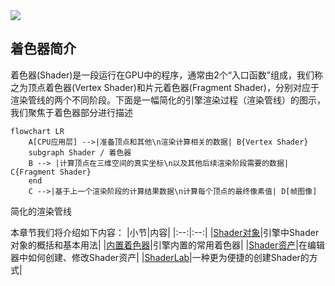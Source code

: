 <Image src="https://gw.alipayobjects.com/zos/OasisHub/a3f74864-241e-4cd8-9ad4-733c2a0b2cc2/image-20240206153815596.png"  />

## 着色器简介

着色器(Shader)是一段运行在GPU中的程序，通常由2个“入口函数”组成，我们称之为顶点着色器(Vertex Shader)和片元着色器(Fragment Shader)，分别对应于渲染管线的两个不同阶段。下面是一幅简化的引擎渲染过程（渲染管线）的图示，我们聚焦于着色器部分进行描述

```mermaid
flowchart LR
	A[CPU应用层] -->|准备顶点和其他\n渲染计算相关的数据| B{Vertex Shader}
    subgraph Shader / 着色器
	B --> |计算顶点在三维空间的真实坐标\n以及其他后续渲染阶段需要的数据| C{Fragment Shader}
    end
	C -->|基于上一个渲染阶段的计算结果数据\n计算每个顶点的最终像素值| D[帧图像]
```

<figcaption style={{"text-align":"center", color: "#889096","font-size":"12px"}}>简化的渲染管线</figcaption>

本章节我们将介绍如下内容：
|小节|内容|
|:--:|:--:|
|[Shader对象](/class)|引擎中Shader对象的概括和基本用法|
|[内置着色器](/builtins/intro)|引擎内置的常用着色器|
|[Shader资产](/assets)|在编辑器中如何创建、修改Shader资产|
|[ShaderLab](/lab)|一种更为便捷的创建Shader的方式|

